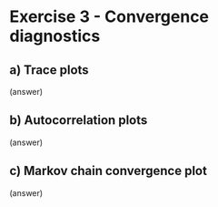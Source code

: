 # Exercise 3 - Convergence diagnostics

## a) Trace plots

(answer)

## b) Autocorrelation plots

(answer)

## c) Markov chain convergence plot

(answer)
